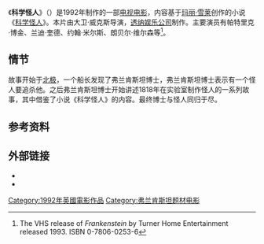 《'''科学怪人'''》（{{lang-en|''Frankenstein''}}）是1992年制作的一部[[电视电影|电视电影]]，内容基于[[玛丽·雪莱|玛丽·雪莱]]创作的小说《[[科学怪人|科学怪人]]》。本片由大卫·威克斯导演，[[透纳娱乐公司|透纳娱乐公司]]制作。主要演员有帕特里克·博金、兰迪·奎德、约翰·米尔斯、朗贝尔·维尔森等<ref>The VHS release of ''Frankenstein'' by Turner Home Entertainment released 1993. ISBN 0-7806-0253-6</ref>。

==情节==
故事开始于[[北极|北极]]，一个船长发现了弗兰肯斯坦博士，弗兰肯斯坦博士表示有一个怪人要追杀他。之后弗兰肯斯坦博士开始讲述1818年在实验室制作怪人的一系列故事，其中借鉴了小说《科学怪人》的内容。最终博士与怪人同归于尽。

==参考资料==
{{reflist}}

==外部链接==
*{{Douban|title=科学怪人}}
* {{IMDB|tt0106959|科学怪人}}

{{科学怪人}}
{{DEFAULTSORT:Frankenstein 1992}}
[[Category:1992年英國電影作品|Category:1992年英國電影作品]]
[[Category:弗兰肯斯坦题材电影|Category:弗兰肯斯坦题材电影]]